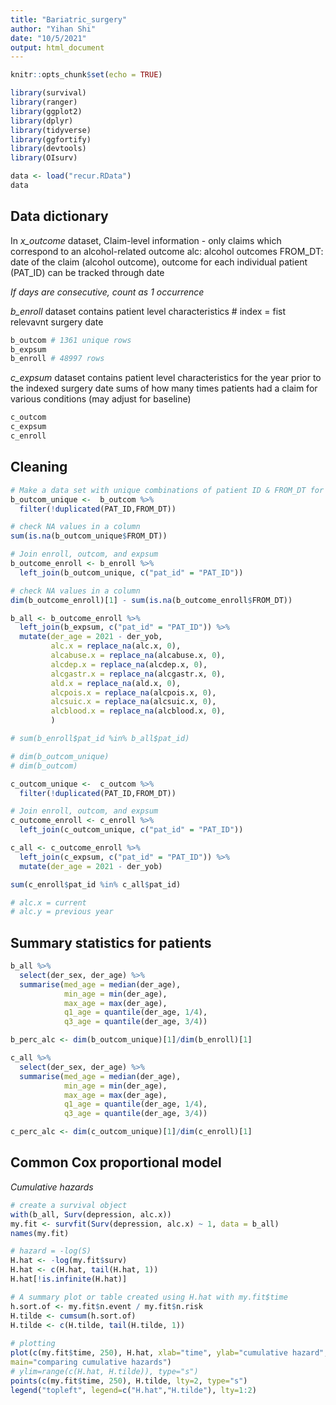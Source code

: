 ```yaml
---
title: "Bariatric_surgery"
author: "Yihan Shi"
date: "10/5/2021"
output: html_document
---
```


```r
knitr::opts_chunk$set(echo = TRUE)
```

```r
library(survival)
library(ranger)
library(ggplot2)
library(dplyr)
library(tidyverse)
library(ggfortify)
library(devtools)
library(OIsurv)
```

```r
data <- load("recur.RData")
data
```

## Data dictionary
In *x_outcome* dataset, 
Claim-level information - only claims which correspond to an alcohol-related outcome
alc: alcohol outcomes
FROM_DT: date of the claim (alcohol outcome), outcome for each individual patient (PAT_ID) can be tracked through date

*If days are consecutive, count as 1 occurrence*

*b_enroll* dataset contains patient level characteristics
# index = fist relevavnt surgery date
```r
b_outcom # 1361 unique rows
b_expsum
b_enroll # 48997 rows
```

*c_expsum* dataset contains patient level characteristics for the year prior to the indexed surgery date
sums of how many times patients had a claim for various conditions (may adjust for baseline)

```r
c_outcom
c_expsum
c_enroll
```

## Cleaning
```r
# Make a data set with unique combinations of patient ID & FROM_DT for outcom
b_outcom_unique <-  b_outcom %>% 
  filter(!duplicated(PAT_ID,FROM_DT)) 

# check NA values in a column
sum(is.na(b_outcom_unique$FROM_DT))

# Join enroll, outcom, and expsum
b_outcome_enroll <- b_enroll %>% 
  left_join(b_outcom_unique, c("pat_id" = "PAT_ID"))

# check NA values in a column
dim(b_outcome_enroll)[1] - sum(is.na(b_outcome_enroll$FROM_DT))

b_all <- b_outcome_enroll %>% 
  left_join(b_expsum, c("pat_id" = "PAT_ID")) %>% 
  mutate(der_age = 2021 - der_yob,
         alc.x = replace_na(alc.x, 0),
         alcabuse.x = replace_na(alcabuse.x, 0),
         alcdep.x = replace_na(alcdep.x, 0),
         alcgastr.x = replace_na(alcgastr.x, 0),
         ald.x = replace_na(ald.x, 0),
         alcpois.x = replace_na(alcpois.x, 0),
         alcsuic.x = replace_na(alcsuic.x, 0),
         alcblood.x = replace_na(alcblood.x, 0),
         )

# sum(b_enroll$pat_id %in% b_all$pat_id)

# dim(b_outcom_unique)
# dim(b_outcom)
```


```r
c_outcom_unique <-  c_outcom %>% 
  filter(!duplicated(PAT_ID,FROM_DT))

# Join enroll, outcom, and expsum
c_outcome_enroll <- c_enroll %>% 
  left_join(c_outcom_unique, c("pat_id" = "PAT_ID"))

c_all <- c_outcome_enroll %>% 
  left_join(c_expsum, c("pat_id" = "PAT_ID")) %>% 
  mutate(der_age = 2021 - der_yob)

sum(c_enroll$pat_id %in% c_all$pat_id)
```


```r
# alc.x = current
# alc.y = previous year


```

## Summary statistics for patients
```r
b_all %>% 
  select(der_sex, der_age) %>% 
  summarise(med_age = median(der_age),
            min_age = min(der_age),
            max_age = max(der_age),
            q1_age = quantile(der_age, 1/4),
            q3_age = quantile(der_age, 3/4))

b_perc_alc <- dim(b_outcom_unique)[1]/dim(b_enroll)[1]

c_all %>% 
  select(der_sex, der_age) %>% 
  summarise(med_age = median(der_age),
            min_age = min(der_age),
            max_age = max(der_age),
            q1_age = quantile(der_age, 1/4),
            q3_age = quantile(der_age, 3/4))

c_perc_alc <- dim(c_outcom_unique)[1]/dim(c_enroll)[1]
```

## Common Cox proportional model
*Cumulative hazards*

```r
# create a survival object
with(b_all, Surv(depression, alc.x))
my.fit <- survfit(Surv(depression, alc.x) ~ 1, data = b_all)
names(my.fit)

# hazard = -log(S)
H.hat <- -log(my.fit$surv)
H.hat <- c(H.hat, tail(H.hat, 1)) 
H.hat[!is.infinite(H.hat)]

# A summary plot or table created using H.hat with my.fit$time
h.sort.of <- my.fit$n.event / my.fit$n.risk
H.tilde <- cumsum(h.sort.of)
H.tilde <- c(H.tilde, tail(H.tilde, 1))
 
# plotting
plot(c(my.fit$time, 250), H.hat, xlab="time", ylab="cumulative hazard",
main="comparing cumulative hazards")
# ylim=range(c(H.hat, H.tilde)), type="s")
points(c(my.fit$time, 250), H.tilde, lty=2, type="s")
legend("topleft", legend=c("H.hat","H.tilde"), lty=1:2)
```
